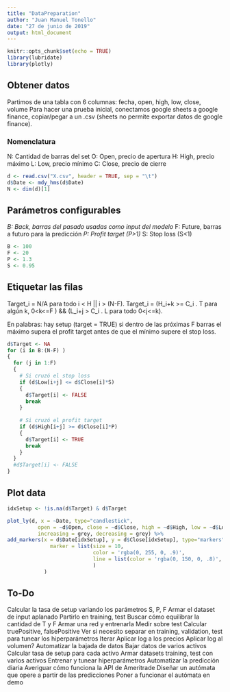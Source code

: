 ```yaml
---
title: "DataPreparation"
author: "Juan Manuel Tonello"
date: "27 de junio de 2019"
output: html_document
---
```


```r
knitr::opts_chunk$set(echo = TRUE)
library(lubridate)
library(plotly)
```

## Obtener datos
Partimos de una tabla con 6 columnas: fecha, open, high, low, close, volume
Para hacer una prueba inicial, conectamos google sheets a google finance, copiar/pegar a un .csv (sheets no permite exportar datos de google finance).

### Nomenclatura
N: Cantidad de barras del set
O: Open, precio de apertura
H: High, precio máximo
L: Low, precio mínimo
C: Close, precio de cierre

```r
d <- read.csv("X.csv", header = TRUE, sep = "\t")
d$Date <- mdy_hms(d$Date)
N <- dim(d)[1]
```

## Parámetros configurables
*B: Back, barras del pasado usadas como input del modelo
*F: Future, barras a futuro para la predicción 
*P: Profit target (P>1)
*S: Stop loss (S<1)

```r
B <- 100
F <- 20
P <- 1.3
S <- 0.95
```

## Etiquetar las filas
Target_i = N/A para todo i < H || i > (N-F).
Target_i = (H_i+k >= C_i . T para algún k, 0<k<=F ) && (L_i+j > C_i . L para todo 0<j<=k).

En palabras: hay setup (target = TRUE) si dentro de las próximas F barras el máximo supera el profit target antes de que el mínimo supere el stop loss.

```r
d$Target <- NA
for (i in B:(N-F) ) 
{
  for (j in 1:F)
  {
    # Si cruzó el stop loss
    if (d$Low[i+j] <= d$Close[i]*S) 
    {
      d$Target[i] <- FALSE
      break
    }
    
    # Si cruzó el profit target
    if (d$High[i+j] >= d$Close[i]*P)
    {
      d$Target[i] <- TRUE
      break
    }
  }
  #d$Target[i] <- FALSE
}
```

## Plot data

```r

idxSetup <- !is.na(d$Target) & d$Target

plot_ly(d, x = ~Date, type="candlestick",
          open = ~d$Open, close = ~d$Close, high = ~d$High, low = ~d$Low,
          increasing = grey, decreasing = grey) %>% 
add_markers(x = d$Date[idxSetup], y = d$Close[idxSetup], type="markers", 
              marker = list(size = 10,
                            color = 'rgba(0, 255, 0, .9)',
                            line = list(color = 'rgba(0, 150, 0, .8)', width = 2)
                            )
            )
```

## To-Do
Calcular la tasa de setup variando los parámetros S, P, F
Armar el dataset de input aplanado
Partirlo en training, test
Buscar cómo equilibrar la cantidad de T y F
Armar una red y entrenarla
Medir sobre test
Calcular truePositive, falsePositive
Ver si necesito separar en training, validation, test para tunear los hiperparámetros
Iterar
Aplicar log a los precios
Aplicar log al volumen?
Automatizar la bajada de datos
Bajar datos de varios activos
Calcular tasa de setup para cada activo
Armar datasets training, test con varios activos
Entrenar y tunear hiperparámetros
Automatizar la predicción diaria
Averiguar cómo funciona la API de Ameritrade
Diseñar un autómata que opere a partir de las predicciones
Poner a funcionar el autómata en demo


